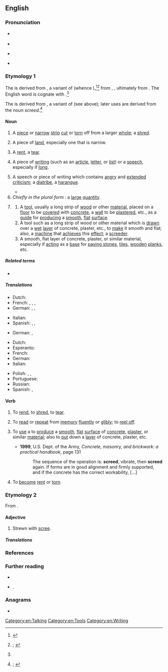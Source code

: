 ==English==
{{was wotd|2020|September|1}}

===Pronunciation===
* {{a|RP}} {{IPA|en|/skɹiːd/}}
* {{audio|en|LL-Q1860 (eng)-I learned some phrases-screed.wav|Audio (RP)}}
* {{a|GA}} {{IPA|en|/skɹid/}}
* {{rhymes|en|iːd}}

===Etymology 1===
{{PIE root|en|(s)ker|id=cut}}
The {{glossary|noun}} is derived from {{inh|en|enm|screde}}{{nb...|screade (Kent)|otherforms=1}}, a variant of {{m|enm|shrede|t=fragment, scrap; strip of cloth; strip cut off from a larger piece; band or thread woven into fabric; element, streak}} (whence {{m|en|shred}}),<ref name="MED">{{R:MED Online|entry=shrēde|pos=n|id=MED40099}}</ref><ref>{{R:OED Online|pos=''n.''{{sup|1}}|noformat=1|id=173431|date=March 2017|nodot=1}}; {{R:Lexico|pos=n}}</ref> from {{inh|en|ang|sċrēad}}, {{m|ang|sċrēade|t=a piece cut off; paring, shred}}, ultimately from {{der|en|ine-pro|*(s)ker-|t=to cut off}}. The English word is cognate with {{cog|ofs|skrēd}}.<ref name="MED"/>

The {{glossary|verb}} is derived from {{inh|en|enm|screde}}, a variant of {{m|enm|shrede}} (see above); later uses are derived from the noun ''screed''.<ref>{{R:OED Online|pos=''v.''{{sup|1}}|noformat=1|id=173432|date=March 2017|nodot=1}}; {{R:Lexico|pos=v}}</ref>

====Noun====
{{en-noun}}

# {{lb|en|chiefly|Ireland|Newfoundland|Scotland|dated}} A [[piece#Noun|piece]] or [[narrow#Adjective|narrow]] [[strip#Noun|strip]] [[cut#Verb|cut]] or [[tear#Verb|torn]] off from a larger [[whole#Noun|whole]]; a [[shred#Noun|shred]]. {{defdate|from mid 14th c.}}
# {{lb|en|chiefly|regional|_|Britain|Scotland|dated}} A piece of [[land#Noun|land]], especially one that is narrow.
# {{lb|en|chiefly|Northern England|Northern Ireland|Scotland|dated}} A [[rent#Noun|rent]], a [[tear#Noun|tear]].
#: {{synonyms|en|cut|rip}}
# A piece of [[writing#Noun|writing]] (such as an [[article]], [[letter#Noun|letter]], or [[list#Noun|list]]) or a [[speech]], especially if [[long#Adjective|long]].
# {{lb|en|by extension}} A speech or piece of writing which contains [[angry]] and [[extended#Adjective|extended]] [[criticism]]; a [[diatribe]], a [[harangue]]. {{defdate|from late 18th c.}}
#: {{synonyms|en|polemic|rant|tirade}}
#* {{quote-journal|en|author=Paul Rees|title=‘We got off the coach and the National Front was there&nbsp;… People spat at us’|url=http://www.theguardian.com/football/2014/jul/25/west-brom-three-degrees-book-extract|newspaper={{w|The Guardian}}|date=25 July 2014|passage=One of the more regular correspondents to the club was an Everton fan, who'd send in an abusive '''screed''' each time Albion were due to play on Merseyside. He directed this at Atkinson, urging him not to select his "monkeys" for the game.}}
# ''Chiefly in the plural form'' '''{{l|en|screeds}}''': a [[large]] [[quantity]].
# {{senseid|en|tool}}{{lb|en|construction|masonry}} {{non-gloss definition|Senses relating to [[building#Noun|building]] construction and masonry.}}
## A [[tool#Noun|tool]], usually a long strip of [[wood]] or other [[material#Noun|material]], placed on a [[floor#Noun|floor]] to be [[cover#Verb|covered]] with [[concrete#Noun|concrete]], a [[wall#Noun|wall]] to be [[plaster#Verb|plastered]], etc., as a [[guide#Noun|guide]] for [[produce#Verb|producing]] a [[smooth#Adjective|smooth]], [[flat#Adjective|flat]] [[surface#Noun|surface]].
## A tool such as a long strip of wood or other material which is [[draw#Verb|drawn]] over a [[wet#Adjective|wet]] [[layer#Noun|layer]] of concrete, plaster, etc., to [[make#Verb|make]] it smooth and flat; also, a [[machine#Noun|machine]] that [[achieve]]s this [[effect#Noun|effect]]; a [[screeder]].
## A smooth, flat layer of concrete, plaster, or similar material, especially if [[act#Verb|acting]] as a [[base#Noun|base]] for [[paving stone]]s, [[tile#Noun|tiles]], [[wooden]] [[plank#Noun|planks]], etc.

=====Related terms=====
* {{l|en|shred}}

=====Translations=====
{{trans-top|piece of writing or speech, especially if long}}
{{trans-mid}}
{{trans-bottom}}

{{trans-top-also|speech or piece of writing which contains angry and extended criticism|diatribe|harangue}}
* Dutch: {{t|nl|llitanie|f}}
* French: {{t+|fr|diatribe|f}}, {{t+|fr|harangue|f}}, {{t+|fr|litanie|f}}, {{t+|fr|tirade|f}}
* German: {{t+|de|Pamphlet|n}}, {{t+|de|Schmähschrift|f}}, {{t+|de|Tirade|f}}
{{trans-mid}}
* Italian: {{t+|it|panegirico|m}}
* Spanish: {{t|es|catilinaria|f}}, {{t+|es|diatriba|f}}, {{t|es|filípica|f}}
{{trans-bottom}}

{{trans-top|tool used as a guide for producing a smooth, flat surface}}
{{trans-mid}}
{{trans-bottom}}

{{trans-top|tool drawn over a wet layer to make it smooth and flat; machine that achieves this effect}}
* German: {{t|de|Abziehlatte|f}}, {{t+|de|Kartätsche|f}}
{{trans-mid}}
{{trans-bottom}}

{{trans-top|smooth, flat layer of concrete, plaster, or similar material}}
* Dutch: {{t|nl|zandcementvloer|m}}
* Esperanto: {{t|eo|subplanko}}
* French: {{t+|fr|chape|f}}
* German: {{t+|de|Estrich|m}}
* Italian: {{t+|it|massetto|m}}
{{trans-mid}}
* Polish: {{t|pl|jastrych}}, {{t|pl|podkład podłogowy|m}}, {{t|pl|szlichta}}
* Portuguese: {{t|pt|contrapiso|m}}
* Russian: {{t|ru|стя́жка по́ла}}
* Spanish: {{t+|es|losa|f}}, {{t|es|contrapiso|m}}
{{trans-bottom}}

====Verb====
{{en-verb}}

# {{lb|en|transitive|chiefly|Northern England|Northern Ireland|Scotland|dated}} To [[rend]], to [[shred#Verb|shred]], to [[tear#Verb|tear]].
#: {{synonyms|en|cut|rip}}
# {{lb|en|transitive|Scotland|also|figurative|dated}} To [[read#Verb|read]] or [[repeat#Verb|repeat]] from [[memory]] [[fluently]] or [[glibly]]; to [[reel off]].
# {{lb|en|transitive|construction|masonry}} To [[use#Verb|use]] a {{l|en|screed|id=tool}} to [[produce#Verb|produce]] a [[smooth#Adjective|smooth]], [[flat#Adjective|flat]] [[surface#Noun|surface]] of [[concrete#Noun|concrete]], [[plaster#Noun|plaster]], or similar [[material#Noun|material]]; also {{lb|en|generally}} to [[put#Verb|put]] down a [[layer#Noun|layer]] of concrete, plaster, etc.
#* '''1999''', U.S. Dept. of the Army, ''Concrete, masonry, and brickwork: a practical handbook'', page 131
#*: The sequence of the operation is: '''screed''', vibrate, then '''screed''' again. If forms are in good alignment and firmly supported, and if the concrete has the correct workability, [...]
# {{lb|en|intransitive|Scotland}} To [[become]] [[rent#Adjective|rent]] or [[torn#Adjective|torn]].

===Etymology 2===
From {{suffix|en|scree|t1=loose stony debris|ed}}.

====Adjective====
{{en-adj|-}}

# Strewn with [[scree]].
#: {{ux|en|We clambered up a '''screed''' slope.}}

=====Translations=====
{{trans-top|strewn with scree}}
{{trans-mid}}
{{trans-bottom}}

===References===
<references />

===Further reading===
* {{pedia}}
* {{cite-web|author=“Melanie & Mike”|title=Spotlight on&nbsp;… Screed|url=http://www.takeourword.com/Issue001.html|archiveurl=https://web.archive.org/web/20170703012014/http://www.takeourword.com/Issue001.html|archivedate=3 July 2017|work=Take Our Word for I|date=20 July 1998|issue=1}}.

===Anagrams===
* {{anagrams|en|a=cdeers|Creeds|ceders|creeds}}

[[Category:en:Talking]]
[[Category:en:Tools]]
[[Category:en:Writing]]